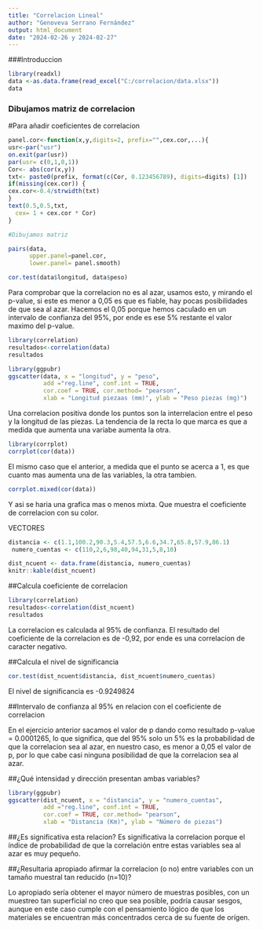 ```yaml
---
title: "Correlacion Lineal"
author: "Genoveva Serrano Fernández"
output: html_document
date: "2024-02-26 y 2024-02-27"
---
```


###Introduccion

```r
library(readxl)
data <-as.data.frame(read_excel("C:/correlacion/data.xlsx"))
data
```
### Dibujamos matriz de correlacion 
#Para añadir coeficientes de correlacion
```r
panel.cor<-function(x,y,digits=2, prefix="",cex.cor,...){
usr<-par("usr")
on.exit(par(usr))
par(usr= c(0,1,0,1))
Cor<- abs(cor(x,y))
txt<- paste0(prefix, format(c(Cor, 0.123456789), digits=digits) [1])
if(missing(cex.cor)) {
cex.cor<-0.4/strwidth(txt)
}
text(0.5,0.5,txt,
  cex= 1 + cex.cor * Cor)
}

#Dibujamos matriz

pairs(data,
      upper.panel=panel.cor,
      lower.panel= panel.smooth)

```
```r
cor.test(data$longitud, data$peso)
```
Para comprobar que la correlacion no es al azar, usamos esto, y mirando el p-value, si este es menor a 0,05 es que es fiable, hay pocas posibilidades de que sea al azar. Hacemos el 0,05 porque hemos caculado en un intervalo de confianza del 95%, por ende es ese 5% restante el valor maximo del p-value.

```r
library(correlation)
resultados<-correlation(data)
resultados
```
```r
library(ggpubr)
ggscatter(data, x = "longitud", y = "peso",
          add ="reg.line", conf.int = TRUE,
          cor.coef = TRUE, cor.method= "pearson",
          xlab = "Longitud piezaas (mm)", ylab = "Peso piezas (mg)")
```
Una correlacion positiva donde los puntos son la interrelacion entre el peso y la longitud de las piezas. La tendencia de la recta lo que marca es que a medida que aumenta una variabe aumenta la otra.


```r
library(corrplot)
corrplot(cor(data))
```
El mismo caso que el anterior, a medida que el punto se acerca a 1, es que cuanto mas aumenta una de las variables, la otra tambien.

```r
corrplot.mixed(cor(data))
```
Y asi se haria una grafica mas o menos mixta. Que muestra el coeficiente de correlacion con su color.

VECTORES
```r
distancia <- c(1.1,100.2,90.3,5.4,57.5,6.6,34.7,65.8,57.9,86.1)
 numero_cuentas <- c(110,2,6,98,40,94,31,5,8,10)

dist_ncuent <- data.frame(distancia, numero_cuentas)
knitr::kable(dist_ncuent)

```
 ##Calcula coeficiente de correlacion
 
```r
library(correlation)
resultados<-correlation(dist_ncuent)
resultados
```
La correlacion es calculada al 95% de confianza. El resultado del coeficiente de la correlacion es de -0,92, por ende es una correlacion de caracter negativo.

 ##Calcula el nivel de significancia
```r
cor.test(dist_ncuent$distancia, dist_ncuent$numero_cuentas)
```
El nivel de significancia es -0.9249824

 ##Intervalo de confianza al 95% en relacion con el coeficiente de correlacion
 
 En el ejercicio anterior sacamos el valor de p dando como resultado p-value = 0.0001265, lo que significa, que del 95% solo un 5% es la probabilidad de que la correlacion sea al azar, en nuestro caso, es menor a 0,05 el valor de p, por lo que cabe casi ninguna posibilidad de que la correlacion sea al azar.
 
##¿Qué intensidad y dirección presentan ambas variables?

```r
library(ggpubr)
ggscatter(dist_ncuent, x = "distancia", y = "numero_cuentas",
          add ="reg.line", conf.int = TRUE,
          cor.coef = TRUE, cor.method= "pearson",
          xlab = "Distancia (Km)", ylab = "Número de piezas")
```

##¿Es significativa esta relacion?
Es significativa la correlacion porque el índice de probabilidad de que la correlación entre estas variables sea al azar es muy pequeño.

##¿Resultaria apropiado afirmar la correlacion (o no) entre variables con un tamaño muestral tan reducido (n=10)?

Lo apropiado sería obtener el mayor número de muestras posibles, con un muestreo tan superficial no creo que sea posible, podría causar sesgos, aunque en este caso cumple con el pensamiento lógico de que los materiales se encuentran más concentrados cerca de su fuente de orígen.






